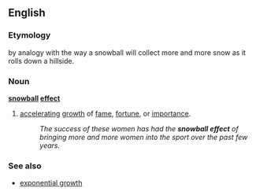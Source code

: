 ==English==

===Etymology===
by analogy with the way a snowball will collect more and more snow as it rolls down a hillside.

===Noun===
'''[[snowball]] [[effect]]'''

#[[accelerating]] [[growth]] of [[fame]], [[fortune]], or [[importance]].
#:''The success of these women has had the '''snowball effect''' of bringing more and more women into the sport over the past few years.''

===See also===
*[[exponential growth]]